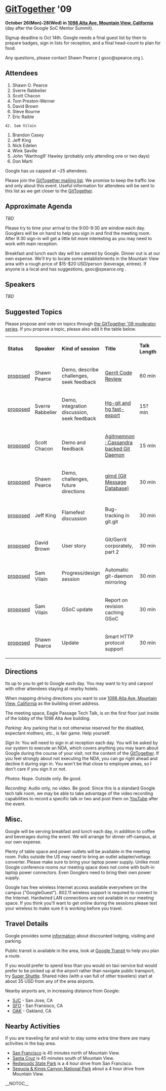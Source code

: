 = [[GitTogether]] '09 =
<b>October 26(Mon)-28(Wed) in [[http://maps.google.com/maps?f=q&source=s_q&hl=en&geocode=&q=1098+Alta+Ave,+Mountain+View,+CA+94043&sll=37.420123,-122.08592&sspn=0.010123,0.011952&ie=UTF8&t=h&z=17|1098 Alta Ave, Mountain View, California]]</b> (day after the Google SoC Mentor Summit).

Signup deadline is Oct 14th.  Google needs a final guest list by then to prepare badges, sign in lists for reception, and a final head-count to plan for food.

Any questions, please contact Shawn Pearce ( gsoc@spearce.org ).

== Attendees ==
# Shawn O. Pearce
# Sverre Rabbelier
# Scott Chacon
# Tom Preston-Werner
# David Brown
# Steve Bourne
# Eric Raible
 42. Sam Vilain
# Brandon Casey
# Jeff King
# Nick Edelen
# Wink Saville
# John 'Warthog9' Hawley (probably only attending one or two days)
# Don Marti

Google has us capped at ~25 attendees.

Please join the [[http://lists.utsl.gen.nz/mailman/listinfo.cgi/gittogether|GitTogether mailing list]].  We promise to keep the traffic low and only about this event. Useful information for attendees will be sent to this list as we get closer to the [[GitTogether]].

== Approximate Agenda ==

<i>TBD</i>

Please try to time your arrival to the 9:00-9:30 am window each day.  Googlers will be on hand to help you sign in and find the meeting room.  After 9:30 sign-in will get a little bit more interesting as you may need to work with main reception.

Breakfast and lunch each day will be catered by Google.  Dinner out is at our own expense.   We'll try to locate some establishments in the Mountain View area with a rough price of $15-$20 USD/person (beverage, entree).  If anyone is a local and has suggestions, gsoc@spearce.org .

== Speakers ==

<i>TBD</i>

== Suggested Topics ==

Please propose and vote on topics through [[http://moderator.appspot.com/#15/e=bbfd5&t=bbfd6|the GitTogether '09 moderator series]].  If you propose a topic, please also add it the table below.

{| border="1" cellpadding="2" cellspacing="0"
|  <b>Status</b> 
|  <b>Speaker</b> 
|  <b>Kind of session</b> 
|  <b>Title</b> 
|  <b>Talk Length</b> 
| 
|-
|  [[http://moderator.appspot.com/#15/e=bbfd5&t=bbfd6&q=bcb91|proposed]] 
|  Shawn Pearce 
|  Demo, describe challenges, seek feedback 
|  [[http://code.google.com/p/gerrit/|Gerrit Code Review]] 
|  60 min 
| 
|-
|  [[http://moderator.appspot.com/#15/e=bbfd5&t=bbfd6&q=bbfd7|proposed]] 
|  Sverre Rabbelier 
|  Demo, integration discussion, seek feedback 
|  [[http://github.com/SRabbelier/hg-git/tree/fast-export|Hg-git and hg fast-export]] 
|  15? min 
| 
|-
|  [[http://moderator.appspot.com/#15/e=bbfd5&t=bbfd6&q=bdb2d|proposed]] 
|  Scott Chacon 
|   Demo and feedback 
|  [[http://github.com/schacon/agitmemnon|Agitmemnon : Cassandra backed Git Daemon]] 
|  15 min 
| 
|-
|  [[http://moderator.appspot.com/#15/e=bbfd5&t=bbfd6&q=bfe72|proposed]] 
|  Shawn Pearce 
|  Demo, challenges, future directions 
|  [[http://code.google.com/p/gimd/|gimd (Git Message Database)]] 
|  30 min 
| 
|-
|  [[http://moderator.appspot.com/#15/e=bbfd5&t=bbfd6&q=bfe72|proposed]] 
|  Jeff King 
|  Flamefest discussion 
|  Bug-tracking in git.git 
|  30 min 
| 
|-
|  [[http://moderator.appspot.com/#15/e=bbfd5&t=bbfd6&q=bfe72|proposed]] 
|  David Brown 
|  User story 
|  Git/Gerrit corporately, part 2 
|  30 min 
| 
|-
|  [[http://moderator.appspot.com/#15/e=bbfd5&t=bbfd6&q=bfe72|proposed]] 
|  Sam Vilain 
|  Progress/design session 
|  Automatic git-daemon mirroring 
|  30 min 
| 
|-
|  [[http://moderator.appspot.com/#15/e=bbfd5&t=bbfd6&q=bfe72|proposed]] 
|  Sam Vilain 
|  GSoC update 
|  Report on revision caching GSoC 
|  30 min 
| 
|-
|  [[http://moderator.appspot.com/#15/e=bbfd5&t=bbfd6&q=bfe72|proposed]] 
|  Shawn Pearce 
|  Update 
|  Smart HTTP protocol support 
|  30 min 
| 
|}

== Directions ==
Its up to you to get to Google each day.  You may want to try and carpool with other attendees staying at nearby hotels.

When mapping driving directions you want to use [[http://maps.google.com/maps?f=q&source=s_q&hl=en&geocode=&q=1098+Alta+Ave,+Mountain+View,+CA+94043&sll=37.420123,-122.08592&sspn=0.010123,0.011952&ie=UTF8&t=h&z=17|1098 Alta Ave, Mountain View, California]] as the building street address.

The meeting space, Eagle Passage Tech Talk, is on the first floor just inside of the lobby of the 1098 Alta Ave building.

<i>Parking:</i> Any parking that is not otherwise reserved for the disabled, expectant mothers, etc., is fair game.  Help yourself.

<i>Sign In:</i> You will need to sign in at reception each day. You will be asked by our system to execute an NDA, which covers anything you may learn about Google during the course of your visit, not the content of the [[GitTogether]]. If you feel strongly about not executing the NDA, you can go right ahead and decline it during sign in. You won't be that close to employee areas, so I don't care if you sign it or not.

<i>Photos:</i> Nope. Outside only. Be good.

<i>Recording:</i> Audio only, no video. Be good.  Since this is a standard Google tech talk room, we may be able to take advantage of the video recording capabilities to record a specific talk or two and post them on [[http://www.youtube.com/|YouTube]] after the event.

== Misc. ==
Google will be serving breakfast and lunch each day, in addition to coffee and beverages during the event.  We will arrange for dinner off-campus, at our own expense.

Plenty of table space and power outlets will be available in the meeting room.  Folks outside the US may need to bring an outlet adapter/voltage converter.  Please make sure to bring your laptop power supply.  Unlike most Google conference rooms our meeting space does not come with built-in laptop power connectors.  Even Googlers need to bring their own power supply.

Google has free wireless Internet access available everywhere on the campus ("GoogleGuest").  802.11 wireless support is required to connect to the Internet.  Hardwired LAN connections are not available in our meeting space.  If you think you'll want to get online during the sessions please test your wireless to make sure it is working before you travel.

== Travel Details ==
Google provides some [[http://code.google.com/events/visitors/|information]] about discounted lodging, visiting and parking.

Public transit is available in the area, look at [[http://www.google.com/transit|Google Transit]] to help you plan a route.

If you would prefer to spend less than you would on taxi service but would prefer to be picked up at the airport rather than navigate public transport, try [[http://www.supershuttle.com/|Super Shuttle]]. Shared rides (with a van full of other travelers) start at about 35 USD from any of the area airports.

Nearby airports are, in increasing distance from Google:

* [[http://maps.google.com/maps?f=q&source=s_q&hl=en&geocode=&q=SJC&sll=37.0625,-95.677068&sspn=79.498962,97.910156&ie=UTF8&t=h&z=15|SJC]] - San Jose, CA
* [[http://maps.google.com/maps?f=q&source=s_q&hl=en&geocode=&q=SFO&sll=37.366695,-121.925906&sspn=0.04052,0.047808&ie=UTF8&t=h&z=14|SFO]] - San Fransisco, CA
* [[http://maps.google.com/maps?f=q&source=s_q&hl=en&geocode=&q=OAK&sll=37.615223,-122.389979&sspn=0.080771,0.095615&ie=UTF8&t=h&z=14|OAK]] - Oakland, CA

== Nearby Activities ==
If you are traveling far and wish to stay some extra time there are many activities in the bay area.

* [[http://www.onlyinsanfrancisco.com/|San Francisco]] is 45 minutes north of Mountain View.
* [[http://www.santacruz.org/index.shtml|Santa Cruz]] is 45 minutes south of Mountain View.
* [[http://www.humboldtredwoods.org/|Redwoods State Park]] is a 4 hour drive from San Francisco.
* [[http://www.nps.gov/seki/|Sequoia & Kings Canyon National Park]] about a 4 hour drive from Mountain View.

__NOTOC__